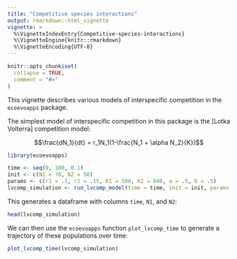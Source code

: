 ```yaml
---
title: "Competitive species interactions"
output: rmarkdown::html_vignette
vignette: >
  %\VignetteIndexEntry{Competitive-species-interactions}
  %\VignetteEngine{knitr::rmarkdown}
  %\VignetteEncoding{UTF-8}
---
```

```r
knitr::opts_chunk$set(
  collapse = TRUE,
  comment = "#>"
)
```

This vignette describes various models of interspecific competition in the `ecoevoapps` package. 

The simplest model of interspecific competition in this package is the [Lotka Volterra] competition model:

$$\frac{dN_1}{dt} = r_1N_1(1-\frac{N_1 + \alpha N_2}{K})$$

```r
library(ecoevoapps)

time <- seq(0, 100, 0.1)
init <- c(N1 = 70, N2 = 50)
params <- c(r1 = .1, r2 = .15, K1 = 500, K2 = 600, a = .5, b = .5)
lvcomp_simulation <- run_lvcomp_model(time = time, init = init, params = params)
```
This generates a dataframe with columns `time`, `N1`, and `N2`:

```r
head(lvcomp_simulation)
```

We can then use the `ecoevoapps` function `plot_lvcomp_time` to generate a trajectory of these populations over time:

```r
plot_lvcomp_time(lvcomp_simulation)
```
